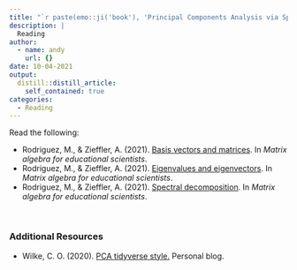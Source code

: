 ```yaml
---
title: "`r paste(emo::ji('book'), 'Principal Components Analysis via Spectral Decomposition')`"
description: |
  Reading
author:
  - name: andy
    url: {}
date: 10-04-2021
output:
  distill::distill_article:
    self_contained: true
categories:
  - Reading
---
```



Read the following:

- Rodriguez, M., &amp; Zieffler, A. (2021). [Basis vectors and matrices](https://zief0002.github.io/matrix-algebra/basis-vectors-and-matrices.html). In *Matrix algebra for educational scientists*.  
- Rodriguez, M., &amp; Zieffler, A. (2021). [Eigenvalues and eigenvectors](https://zief0002.github.io/matrix-algebra/eigenvalues-and-eigenvectors.html). In *Matrix algebra for educational scientists*.  
- Rodriguez, M., &amp; Zieffler, A. (2021). [Spectral decomposition](https://zief0002.github.io/matrix-algebra/spectral-decompostion.html). In *Matrix algebra for educational scientists*.  

<br />

### Additional Resources

- Wilke, C. O. (2020). [PCA tidyverse style.](https://clauswilke.com/blog/2020/09/07/pca-tidyverse-style/) Personal blog.

<br />
